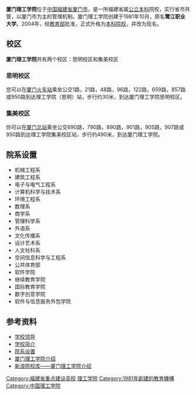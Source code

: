{{Expand|time=2011-01-01}}
{{高校
| name = 厦门理工学院<br />Xiamen University of Technology
| image =  [[File:Xiamen_University_of_Technology.jpg|280px]]
| logo =
| motto = 
| rector = [[朱文章|朱文章]]
| secretary = [[林進川|林進川]]
| president = 
| vice-president =
| type = 公立
| established = 1981年
| location = [[中国|中国]][[福建省|福建省]][[厦门市|厦门市]]
| students = 约 19500 人
| staff = 约 1120 人
| campus = 
| address = 思明校区：福建省厦门市思明区思明南路394号<br />集美校区：福建省厦门市集美区后溪镇理工路600-666号
| telephone = 86-592-6291100
| area = 约 1200 [[亩|亩]]
| sports = 
| mascot = 
| website = {{URL|https://www.xmut.edu.cn}}
| label_color = 
| border_color =
| box_width =
}}

'''厦门理工学院'''位于[[中国|中国]][[福建省|福建省]][[厦门市|厦门市]]，是一所福建省属[[公立|公立]][[本科|本科]]院校，实行省市共管，以厦门市为主的管理机制。厦门理工学院创建于1981年10月，原名'''鹭江职业大学'''。2004年，经[[中华人民共和国教育部|教育部]]批准，正式升格为[[本科院校|本科院校]]，并改为现名。

== 校区 ==
'''厦门理工学院'''共有两个校区：思明校区和集美校区

=== 思明校区 ===
您可以在[[厦门站|厦门火车站]]乘坐公交1路，21路，48路，96路，122路，659路，857路或950路到达理工学院（思明）站，步行约30米，到达厦门理工学院思明校区。

=== 集美校区 ===
你可以在[[厦门北站|厦门北站]]乘坐公交690路，790路，890路，901路，905路，907路或950路到达理工学院集美校区站，步行约490米，到达厦门理工学院。

== 院系设置 ==
*机械工程系
*建筑工程系
*电子与电气工程系
*计算机科学与技术系
*环境工程系
*数理系
*商学系
*管理科学系
*外语系
*文化传播系
*设计艺术系
*人文社科系
*空间信息科学与工程系
*公共体育部
*软件学院
*继续教育学院
*国际教育学院
*数字创意学院
*软件与信息服务外包学院

== 参考资料 ==
*[https://web.archive.org/web/20100312091017/http://www.xmut.edu.cn/2006-1/2006121144933.asp 学校领导]
*[https://web.archive.org/web/20100312091001/http://www.xmut.edu.cn/2006-1/200612105236.htm 学校简介]
*[https://web.archive.org/web/20100103070516/http://www.xmut.edu.cn/2006-1/2006121175555.htm 院系设置]
*[https://web.archive.org/web/20151130211139/http://www.fjedu.gov.cn/html/2009/09/266192_55371.html 厦门理工学院介绍]
*[http://kaoshi.edu.sina.com.cn/college/c/history/50233.shtml 新浪院校库——厦门理工学院介绍] {{Wayback|url=http://kaoshi.edu.sina.com.cn/college/c/history/50233.shtml |date=20190302011427 }}

{{福建省重点建设高校}}
{{福建省一流大学和一流学科建设}}
{{福建高等院校}}
{{Fujian topics}}
{{厦门}}
[[Category:福建省重点建设高校|Category:福建省重点建设高校]]
[[Category:厦门高等院校|理工学院]]
[[Category:1981年創建的教育機構|Category:1981年創建的教育機構]]
[[Category:中国理工学院|Category:中国理工学院]]